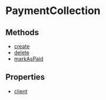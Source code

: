 
# PaymentCollection

## Methods

- [create](../../PaymentCollection/methods/js_sdk.admin.PaymentCollection.create/page.mdx)
- [delete](../../PaymentCollection/methods/js_sdk.admin.PaymentCollection.delete/page.mdx)
- [markAsPaid](../../PaymentCollection/methods/js_sdk.admin.PaymentCollection.markAsPaid/page.mdx)

## Properties

- [client](../../PaymentCollection/properties/js_sdk.admin.PaymentCollection.client/page.mdx)
